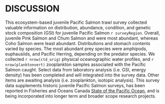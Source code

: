 # DISCUSSION

This ecosystem-based juvenile Pacific Salmon trawl survey collected valuable information on distribution, abundance, condition, and genetic stock composition (GSI) for juvenile Pacific Salmon `r surveyRegion`. Overall, juvenile Pink Salmon and Chum Salmon and were most abundant, whereas Coho Salmon were least abundant. Distributions and stomach contents varied by species. The most abundant prey species were amphipods, euphausiids, and Pacific Herring, depending on the predator species. We collected `r nrow(ctd_orig)` physical oceanographic water profiles, and `r nrow(planktonvert)` zooplankton samples associated with the Pacific Salmon caught. Select data from laboratory analysis (i.e. GSI, energy density) has been completed and will integrated into the survey data. Other items are awaiting analysis (i.e. zooplankton, isotopic analysis). This survey data supplements historic juvenile Pacific Salmon surveys, has been reported in Fisheries and Oceans Canada [State of the Pacific Ocean](https://dfo-mpo.gc.ca/oceans/publications/index-eng.html#soto-pac-tech), and is being incorporated into longer term and broader scope research projects. 
